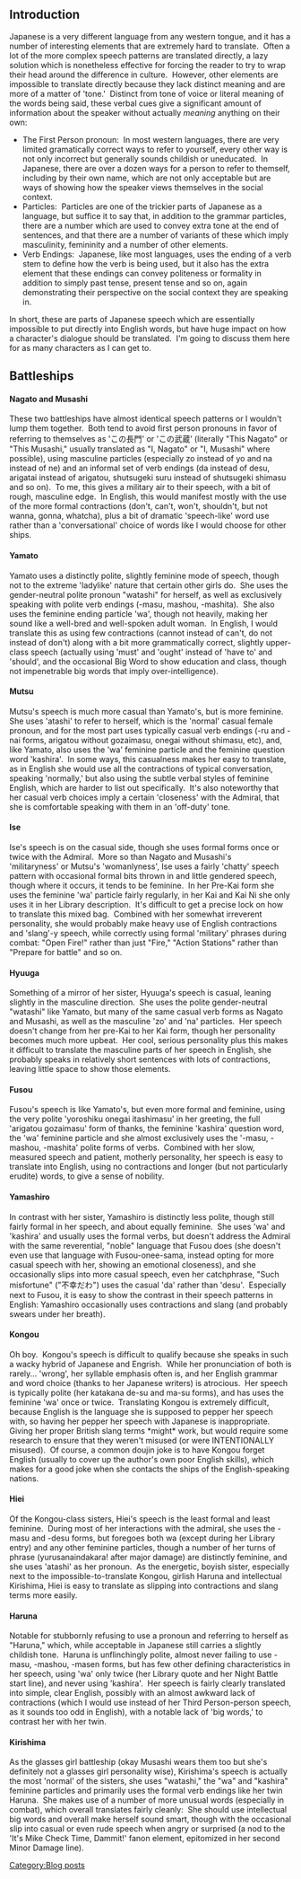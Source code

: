 ==Introduction==
Japanese is a very different language from any western tongue, and it has a number of interesting elements that are extremely hard to translate.  Often a lot of the more complex speech patterns are translated directly, a lazy solution which is nonetheless effective for forcing the reader to try to wrap their head around the difference in culture.  However, other elements are impossible to translate directly because they lack distinct meaning and are more of a matter of 'tone.'  Distinct from tone of voice or literal meaning of the words being said, these verbal cues give a significant amount of information about the speaker without actually ''meaning'' anything on their own:
*The First Person pronoun:  In most western languages, there are very limited gramatically correct ways to refer to yourself, every other way is not only incorrect but generally sounds childish or uneducated.  In Japanese, there are over a dozen ways for a person to refer to themself, including by their own name, which are not only acceptable but are ways of showing how the speaker views themselves in the social context.
*Particles:  Particles are one of the trickier parts of Japanese as a language, but suffice it to say that, in addition to the grammar particles, there are a number which are used to convey extra tone at the end of sentences, and that there are a number of variants of these which imply masculinity, femininity and a number of other elements.
*Verb Endings:  Japanese, like most languages, uses the ending of a verb stem to define how the verb is being used, but it also has the extra element that these endings can convey politeness or formality in addition to simply past tense, present tense and so on, again demonstrating their perspective on the social context they are speaking in.
In short, these are parts of Japanese speech which are essentially impossible to put directly into English words, but have huge impact on how a character's dialogue should be translated.  I'm going to discuss them here for as many characters as I can get to.
==Battleships==
====Nagato and Musashi====
These two battleships have almost identical speech patterns or I wouldn't lump them together.  Both tend to avoid first person pronouns in favor of referring to themselves as 'この長門' or 'この武蔵’ (literally "This Nagato" or "This Musashi," usually translated as "I, Nagato" or "I, Musashi" where possible), using masculine particles (especially zo instead of yo and na instead of ne) and an informal set of verb endings (da instead of desu, arigatai instead of arigatou, shutsugeki suru instead of shutsugeki shimasu and so on).  To me, this gives a military air to their speech, with a bit of rough, masculine edge.  In English, this would manifest mostly with the use of the more formal contractions (don't, can't, won't, shouldn't, but not wanna, gonna, whatcha), plus a bit of dramatic 'speech-like' word use rather than a 'conversational' choice of words like I would choose for other ships.
====Yamato====
Yamato uses a distinctly polite, slightly feminine mode of speech, though not to the extreme 'ladylike' nature that certain other girls do.  She uses the gender-neutral polite pronoun "watashi" for herself, as well as exclusively speaking with polite verb endings (-masu, mashou, -mashita).  She also uses the feminine ending particle 'wa', though not heavily, making her sound like a well-bred and well-spoken adult woman.  In English, I would translate this as using few contractions (cannot instead of can't, do not instead of don't) along with a bit more grammatically correct, slightly upper-class speech (actually using 'must' and 'ought' instead of 'have to' and 'should', and the occasional Big Word to show education and class, though not impenetrable big words that imply over-intelligence).
====Mutsu====
Mutsu's speech is much more casual than Yamato's, but is more feminine.  She uses 'atashi' to refer to herself, which is the 'normal' casual female pronoun, and for the most part uses typically casual verb endings (-ru and -nai forms, arigatou without gozaimasu, onegai without shimasu, etc), and, like Yamato, also uses the 'wa' feminine particle and the feminine question word 'kashira'.  In some ways, this casualness makes her easy to translate, as in English she would use all the contractions of typical conversation, speaking 'normally,' but also using the subtle verbal styles of feminine English, which are harder to list out specifically.  It's also noteworthy that her casual verb choices imply a certain 'closeness' with the Admiral, that she is comfortable speaking with them in an 'off-duty' tone.
====Ise====
Ise's speech is on the casual side, though she uses formal forms once or twice with the Admiral.  More so than Nagato and Musashi's 'militaryness' or Mutsu's 'womanlyness', Ise uses a fairly 'chatty' speech pattern with occasional formal bits thrown in and little gendered speech, though where it occurs, it tends to be feminine.  In her Pre-Kai form she uses the feminine 'wa' particle fairly regularly, in her Kai and Kai Ni she only uses it in her Library description.  It's difficult to get a precise lock on how to translate this mixed bag.  Combined with her somewhat irreverent personality, she would probably make heavy use of English contractions and 'slang'-y speech, while correctly using formal 'military' phrases during combat: "Open Fire!" rather than just "Fire," "Action Stations" rather than "Prepare for battle" and so on.
====Hyuuga====
Something of a mirror of her sister, Hyuuga's speech is casual, leaning slightly in the masculine direction.  She uses the polite gender-neutral "watashi" like Yamato, but many of the same casual verb forms as Nagato and Musashi, as well as the masculine 'zo' and 'na' particles.  Her speech doesn't change from her pre-Kai to her Kai form, though her personality becomes much more upbeat.  Her cool, serious personality plus this makes it difficult to translate the masculine parts of her speech in English, she probably speaks in relatively short sentences with lots of contractions, leaving little space to show those elements.
====Fusou====
Fusou's speech is like Yamato's, but even more formal and feminine, using the very polite 'yoroshiku onegai itashimasu' in her greeting, the full 'arigatou gozaimasu' form of thanks, the feminine 'kashira' question word, the 'wa' feminine particle and she almost exclusively uses the '-masu, -mashou, -mashita' polite forms of verbs.  Combined with her slow, measured speech and patient, motherly personality, her speech is easy to translate into English, using no contractions and longer (but not particularly erudite) words, to give a sense of nobility.
====Yamashiro====
In contrast with her sister, Yamashiro is distinctly less polite, though still fairly formal in her speech, and about equally feminine.  She uses 'wa' and 'kashira' and usually uses the formal verbs, but doesn't address the Admiral with the same reverential, "noble" language that Fusou does (she doesn't even use that language with Fusou-onee-sama, instead opting for more casual speech with her, showing an emotional closeness), and she occasionally slips into more casual speech, even her catchphrase, "Such misfortune" ("不幸だわ") uses the casual 'da' rather than 'desu'.  Especially next to Fusou, it is easy to show the contrast in their speech patterns in English: Yamashiro occasionally uses contractions and slang (and probably swears under her breath).
====Kongou====
Oh boy.  Kongou's speech is difficult to qualify because she speaks in such a wacky hybrid of Japanese and Engrish.  While her pronunciation of both is rarely... 'wrong', her syllable emphasis often is, and her English grammar and word choice (thanks to her Japanese writers) is atrocious.  Her speech is typically polite (her katakana de-su and ma-su forms), and has uses the feminine 'wa' once or twice.  Translating Kongou is extremely difficult, because English is the language she is supposed to pepper her speech with, so having her pepper her speech with Japanese is inappropriate.  Giving her proper British slang terms *might* work, but would require some research to ensure that they weren't misused (or were INTENTIONALLY misused).  Of course, a common doujin joke is to have Kongou forget English (usually to cover up the author's own poor English skills), which makes for a good joke when she contacts the ships of the English-speaking nations.
====Hiei====
Of the Kongou-class sisters, Hiei's speech is the least formal and least feminine.  During most of her interactions with the admiral, she uses the -masu and -desu forms, but foregoes both wa (except during her Library entry) and any other feminine particles, though a number of her turns of phrase (yurusanaindakara! after major damage) are distinctly feminine, and she uses 'atashi' as her pronoun.  As the energetic, boyish sister, especially next to the impossible-to-translate Kongou, girlish Haruna and intellectual Kirishima, Hiei is easy to translate as slipping into contractions and slang terms more easily.
====Haruna====
Notable for stubbornly refusing to use a pronoun and referring to herself as "Haruna," which, while acceptable in Japanese still carries a slightly childish tone.  Haruna is unflinchingly polite, almost never failing to use -masu, -mashou, -masen forms, but has few other defining characteristics in her speech, using 'wa' only twice (her Library quote and her Night Battle start line), and never using 'kashira'.  Her speech is fairly clearly translated into simple, clear English, possibly with an almost awkward lack of contractions (which I would use instead of her Third Person-person speech, as it sounds too odd in English), with a notable lack of 'big words,' to contrast her with her twin.
====Kirishima====
As the glasses girl battleship (okay Musashi wears them too but she's definitely not a glasses girl personality wise), Kirishima's speech is actually the most 'normal' of the sisters, she uses "watashi," the "wa" and "kashira" feminine particles and primarily uses the formal verb endings like her twin Haruna.  She makes use of a number of more unusual words (especially in combat), which overall translates fairly cleanly:  She should use intellectual big words and overall make herself sound smart, though with the occasional slip into casual or even rude speech when angry or surprised (a nod to the 'It's Mike Check Time, Dammit!' fanon element, epitomized in her second Minor Damage line).
[[Category:Blog posts]]